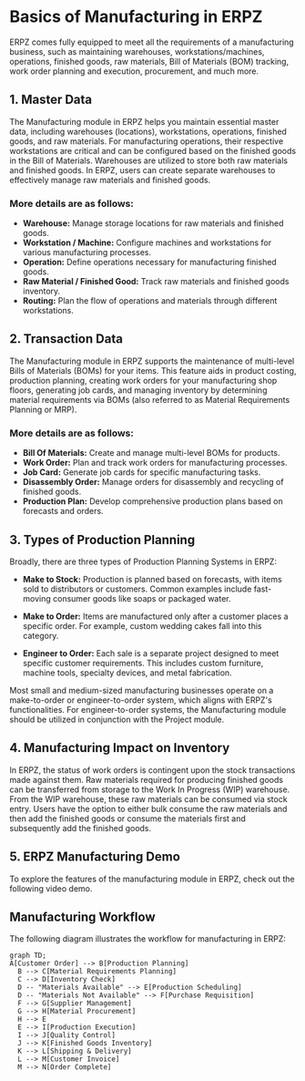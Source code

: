 



# Basics of Manufacturing in ERPZ

ERPZ comes fully equipped to meet all the requirements of a manufacturing business, such as maintaining warehouses, workstations/machines, operations, finished goods, raw materials, Bill of Materials (BOM) tracking, work order planning and execution, procurement, and much more.

## 1. Master Data

The Manufacturing module in ERPZ helps you maintain essential master data, including warehouses (locations), workstations, operations, finished goods, and raw materials. For manufacturing operations, their respective workstations are critical and can be configured based on the finished goods in the Bill of Materials. Warehouses are utilized to store both raw materials and finished goods. In ERPZ, users can create separate warehouses to effectively manage raw materials and finished goods.

### More details are as follows:
- **Warehouse:** Manage storage locations for raw materials and finished goods.
- **Workstation / Machine:** Configure machines and workstations for various manufacturing processes.
- **Operation:** Define operations necessary for manufacturing finished goods.
- **Raw Material / Finished Good:** Track raw materials and finished goods inventory.
- **Routing:** Plan the flow of operations and materials through different workstations.

## 2. Transaction Data

The Manufacturing module in ERPZ supports the maintenance of multi-level Bills of Materials (BOMs) for your items. This feature aids in product costing, production planning, creating work orders for your manufacturing shop floors, generating job cards, and managing inventory by determining material requirements via BOMs (also referred to as Material Requirements Planning or MRP).

### More details are as follows:
- **Bill Of Materials:** Create and manage multi-level BOMs for products.
- **Work Order:** Plan and track work orders for manufacturing processes.
- **Job Card:** Generate job cards for specific manufacturing tasks.
- **Disassembly Order:** Manage orders for disassembly and recycling of finished goods.
- **Production Plan:** Develop comprehensive production plans based on forecasts and orders.

## 3. Types of Production Planning

Broadly, there are three types of Production Planning Systems in ERPZ:

- **Make to Stock:** Production is planned based on forecasts, with items sold to distributors or customers. Common examples include fast-moving consumer goods like soaps or packaged water.
  
- **Make to Order:** Items are manufactured only after a customer places a specific order. For example, custom wedding cakes fall into this category.

- **Engineer to Order:** Each sale is a separate project designed to meet specific customer requirements. This includes custom furniture, machine tools, specialty devices, and metal fabrication.

Most small and medium-sized manufacturing businesses operate on a make-to-order or engineer-to-order system, which aligns with ERPZ's functionalities. For engineer-to-order systems, the Manufacturing module should be utilized in conjunction with the Project module.

## 4. Manufacturing Impact on Inventory

In ERPZ, the status of work orders is contingent upon the stock transactions made against them. Raw materials required for producing finished goods can be transferred from storage to the Work In Progress (WIP) warehouse. From the WIP warehouse, these raw materials can be consumed via stock entry. Users have the option to either bulk consume the raw materials and then add the finished goods or consume the materials first and subsequently add the finished goods.

## 5. ERPZ Manufacturing Demo

To explore the features of the manufacturing module in ERPZ, check out the following video demo.

## Manufacturing Workflow

The following diagram illustrates the workflow for manufacturing in ERPZ:


```mermaid
graph TD;
A[Customer Order] --> B[Production Planning]
  B --> C[Material Requirements Planning]
  C --> D[Inventory Check]
  D -- "Materials Available" --> E[Production Scheduling]
  D -- "Materials Not Available" --> F[Purchase Requisition]
  F --> G[Supplier Management]
  G --> H[Material Procurement]
  H --> E
  E --> I[Production Execution]
  I --> J[Quality Control]
  J --> K[Finished Goods Inventory]
  K --> L[Shipping & Delivery]
  L --> M[Customer Invoice]
  M --> N[Order Complete]
```

<Pagination
  pages={pages}
/>